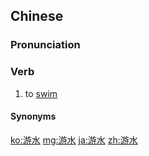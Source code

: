 ==Chinese==
{{zh-forms}}

===Pronunciation===
{{zh-pron
|m=yóushuǐ
|c=jau4 seoi2
|c-t=yiu3 sui2
|cat=v
}}

===Verb===
{{zh-verb}}

# {{lb|zh|chiefly|regional}} to [[swim]]
#: {{zh-x|不如 今日 去 游水 啦！|Let's go '''swimming''' today!|C-GZ}}

====Synonyms====
{{zh-dial|游泳}}

[[ko:游水]]
[[mg:游水]]
[[ja:游水]]
[[zh:游水]]